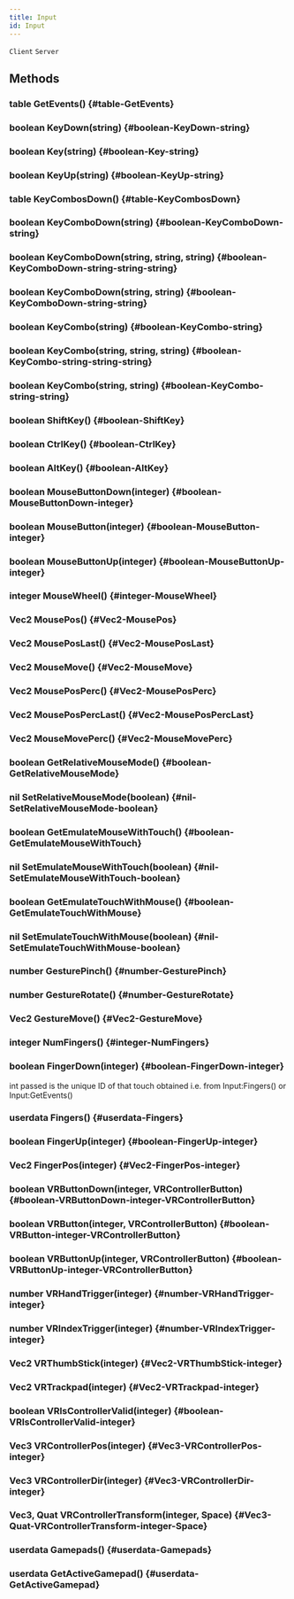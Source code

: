 ```yaml
---
title: Input
id: Input
---
```

`Client`
`Server`

## Methods

### table GetEvents() {#table-GetEvents}

### boolean KeyDown(string) {#boolean-KeyDown-string}

### boolean Key(string) {#boolean-Key-string}

### boolean KeyUp(string) {#boolean-KeyUp-string}

### table KeyCombosDown() {#table-KeyCombosDown}

### boolean KeyComboDown(string) {#boolean-KeyComboDown-string}

### boolean KeyComboDown(string, string, string) {#boolean-KeyComboDown-string-string-string}

### boolean KeyComboDown(string, string) {#boolean-KeyComboDown-string-string}

### boolean KeyCombo(string) {#boolean-KeyCombo-string}

### boolean KeyCombo(string, string, string) {#boolean-KeyCombo-string-string-string}

### boolean KeyCombo(string, string) {#boolean-KeyCombo-string-string}

### boolean ShiftKey() {#boolean-ShiftKey}

### boolean CtrlKey() {#boolean-CtrlKey}

### boolean AltKey() {#boolean-AltKey}

### boolean MouseButtonDown(integer) {#boolean-MouseButtonDown-integer}

### boolean MouseButton(integer) {#boolean-MouseButton-integer}

### boolean MouseButtonUp(integer) {#boolean-MouseButtonUp-integer}

### integer MouseWheel() {#integer-MouseWheel}

### Vec2 MousePos() {#Vec2-MousePos}

### Vec2 MousePosLast() {#Vec2-MousePosLast}

### Vec2 MouseMove() {#Vec2-MouseMove}

### Vec2 MousePosPerc() {#Vec2-MousePosPerc}

### Vec2 MousePosPercLast() {#Vec2-MousePosPercLast}

### Vec2 MouseMovePerc() {#Vec2-MouseMovePerc}

### boolean GetRelativeMouseMode() {#boolean-GetRelativeMouseMode}

### nil SetRelativeMouseMode(boolean) {#nil-SetRelativeMouseMode-boolean}

### boolean GetEmulateMouseWithTouch() {#boolean-GetEmulateMouseWithTouch}

### nil SetEmulateMouseWithTouch(boolean) {#nil-SetEmulateMouseWithTouch-boolean}

### boolean GetEmulateTouchWithMouse() {#boolean-GetEmulateTouchWithMouse}

### nil SetEmulateTouchWithMouse(boolean) {#nil-SetEmulateTouchWithMouse-boolean}

### number GesturePinch() {#number-GesturePinch}

### number GestureRotate() {#number-GestureRotate}

### Vec2 GestureMove() {#Vec2-GestureMove}

### integer NumFingers() {#integer-NumFingers}

### boolean FingerDown(integer) {#boolean-FingerDown-integer}
int passed is the unique ID of that touch obtained i.e. from Input:Fingers() or Input:GetEvents()

### userdata Fingers() {#userdata-Fingers}

### boolean FingerUp(integer) {#boolean-FingerUp-integer}

### Vec2 FingerPos(integer) {#Vec2-FingerPos-integer}

### boolean VRButtonDown(integer, VRControllerButton) {#boolean-VRButtonDown-integer-VRControllerButton}

### boolean VRButton(integer, VRControllerButton) {#boolean-VRButton-integer-VRControllerButton}

### boolean VRButtonUp(integer, VRControllerButton) {#boolean-VRButtonUp-integer-VRControllerButton}

### number VRHandTrigger(integer) {#number-VRHandTrigger-integer}

### number VRIndexTrigger(integer) {#number-VRIndexTrigger-integer}

### Vec2 VRThumbStick(integer) {#Vec2-VRThumbStick-integer}

### Vec2 VRTrackpad(integer) {#Vec2-VRTrackpad-integer}

### boolean VRIsControllerValid(integer) {#boolean-VRIsControllerValid-integer}

### Vec3 VRControllerPos(integer) {#Vec3-VRControllerPos-integer}

### Vec3 VRControllerDir(integer) {#Vec3-VRControllerDir-integer}

### Vec3, Quat VRControllerTransform(integer, Space) {#Vec3-Quat-VRControllerTransform-integer-Space}

### userdata Gamepads() {#userdata-Gamepads}

### userdata GetActiveGamepad() {#userdata-GetActiveGamepad}

